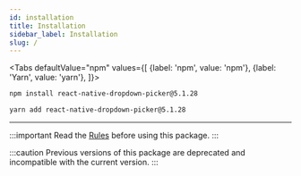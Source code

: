 ```yaml
---
id: installation
title: Installation
sidebar_label: Installation
slug: /
---
```



<Tabs
  defaultValue="npm"
  values={[
    {label: 'npm', value: 'npm'},
    {label: 'Yarn', value: 'yarn'},
  ]}>
<TabItem value="npm">

```bash
npm install react-native-dropdown-picker@5.1.28
```

</TabItem>
<TabItem value="yarn">

```bash
yarn add react-native-dropdown-picker@5.1.28
```

</TabItem>
</Tabs>

---

:::important
Read the [Rules](5.1/rules) before using this package.
:::

:::caution
Previous versions of this package are deprecated and incompatible with the current version.
:::